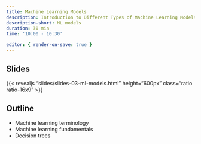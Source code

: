 ```yaml
---
title: Machine Learning Models
description: Introduction to Different Types of Machine Learning Models 
description-short: ML models
duration: 30 min
time: '10:00 - 10:30'

editor: { render-on-save: true }
---
```


## Slides

{{< revealjs "slides/slides-03-ml-models.html" height="600px" class="ratio ratio-16x9" >}}

## Outline

- Machine learning terminology
- Machine learning fundamentals
- Decision trees
